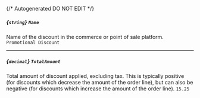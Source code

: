 {/* Autogenerated DO NOT EDIT  */}
##### *{`string`}* `Name`
Name of the discount in the commerce or point of sale platform.
`Promotional Discount`

---
##### *{`decimal`}* `TotalAmount`
Total amount of discount applied, excluding tax. This is typically positive (for discounts which decrease the amount of the order line), but can also be negative (for discounts which increase the amount of the order line).
`15.25`

